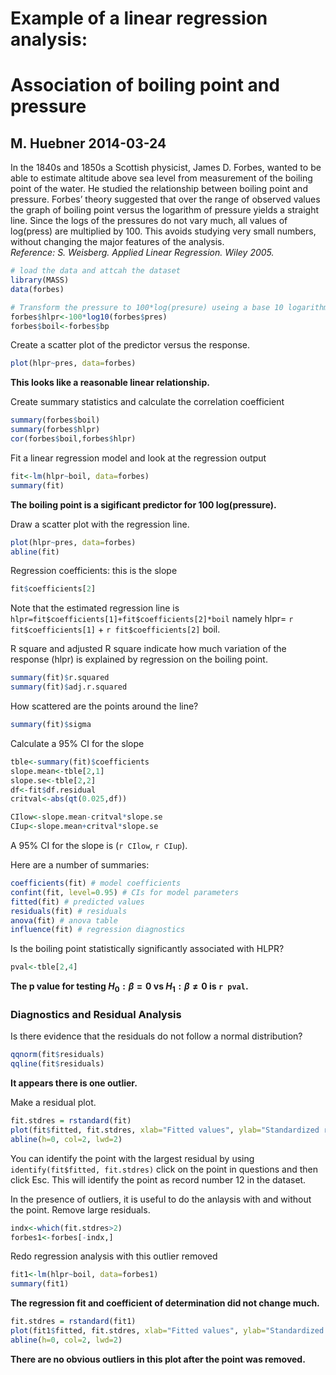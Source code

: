Example of a linear regression analysis: 
==============================================
Association of boiling point and pressure
==============================================
M. Huebner 2014-03-24
----------------------------------------------


 In the 1840s and 1850s a Scottish physicist, James D. Forbes, wanted to be able to estimate 
 altitude above sea level from measurement of the boiling point of the water. 
 He studied the relationship between boiling point and pressure. Forbes’ theory suggested 
 that over the range of observed values the graph of boiling point versus the logarithm of 
 pressure yields a straight line. Since the logs of the pressures do not vary much, all 
 values of log(press) are multiplied by 100. This avoids studying very small numbers, 
 without changing the major features of the analysis.   
 *Reference: S. Weisberg. Applied Linear Regression. Wiley 2005.*

```r
# load the data and attcah the dataset
library(MASS)
data(forbes)

# Transform the pressure to 100*log(presure) useing a base 10 logarithm
forbes$hlpr<-100*log10(forbes$pres)
forbes$boil<-forbes$bp
```

Create a scatter plot of the predictor versus the response. 

```r
plot(hlpr~pres, data=forbes)
```
**This looks like a reasonable linear relationship.**


Create summary statistics and calculate the correlation coefficient
``` r
summary(forbes$boil)
summary(forbes$hlpr)
cor(forbes$boil,forbes$hlpr)
```

Fit a linear regression model and look at the regression output
``` r
fit<-lm(hlpr~boil, data=forbes)
summary(fit)  
```
**The boiling point is a sigificant predictor for 100 log(pressure).**

Draw a scatter plot with the regression line.
```r
plot(hlpr~pres, data=forbes)
abline(fit)
```

Regression coefficients: this is the slope
```r
fit$coefficients[2]
```
Note that the estimated regression line is `hlpr=fit$coefficients[1]+fit$coefficients[2]*boil` namely  hlpr= `r fit$coefficients[1]` + `r fit$coefficients[2]` boil.

R square and adjusted R square indicate how much variation of the response (hlpr) is explained by regression on the boiling point.

```r
summary(fit)$r.squared
summary(fit)$adj.r.squared
```

How scattered are the points around the line?
```r
summary(fit)$sigma
```


Calculate a 95% CI for the slope
```r
tble<-summary(fit)$coefficients
slope.mean<-tble[2,1]
slope.se<-tble[2,2]
df<-fit$df.residual
critval<-abs(qt(0.025,df))

CIlow<-slope.mean-critval*slope.se
CIup<-slope.mean+critval*slope.se
```
A 95% CI for the slope is (`r CIlow`, `r CIup`).

Here are a number of summaries:
```r
coefficients(fit) # model coefficients
confint(fit, level=0.95) # CIs for model parameters 
fitted(fit) # predicted values
residuals(fit) # residuals
anova(fit) # anova table  
influence(fit) # regression diagnostics
```

Is the boiling point statistically significantly associated with HLPR?

```r
pval<-tble[2,4]  
```
**The p value for testing $H_0: \beta = 0$ vs $H_1: \beta \ne 0$ is `r pval`.**


### Diagnostics and Residual Analysis


Is there evidence that the residuals do not follow a normal distribution?
```r
qqnorm(fit$residuals)
qqline(fit$residuals)
```
**It appears there is one outlier.**

Make a residual plot.
```r
fit.stdres = rstandard(fit)
plot(fit$fitted, fit.stdres, xlab="Fitted values", ylab="Standardized residuals")
abline(h=0, col=2, lwd=2)
```
You can identify the point with the largest residual by using `identify(fit$fitted, fit.stdres)` click on the point in questions and then click Esc. This will identify the point as record number 12 in the dataset.


In the presence of outliers, it is useful to do the anlaysis with and without the point.
Remove large residuals.
```r
indx<-which(fit.stdres>2)
forbes1<-forbes[-indx,]
```

Redo regression analysis with this outlier removed
```r
fit1<-lm(hlpr~boil, data=forbes1)
summary(fit1)
```
**The regression fit and coefficient of determination did not change much.**

```r
fit.stdres = rstandard(fit1)
plot(fit1$fitted, fit.stdres, xlab="Fitted values", ylab="Standardized residuals")
abline(h=0, col=2, lwd=2)
```
**There are no obvious outliers in this plot after the point was removed.**

